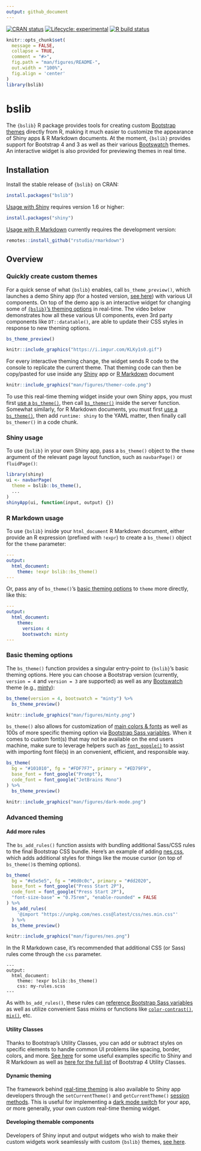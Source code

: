```yaml
---
output: github_document
---
```


<!-- badges: start -->

[![CRAN status](https://www.r-pkg.org/badges/version/bslib)](https://cran.r-project.org/package=bslib) [![Lifecycle: experimental](https://img.shields.io/badge/lifecycle-experimental-orange.svg)](https://www.tidyverse.org/lifecycle/#experimental) [![R build status](https://github.com/rstudio/bslib/workflows/R-CMD-check/badge.svg)](https://github.com/rstudio/bslib/actions)

<!-- badges: end -->

```r
knitr::opts_chunk$set(
  message = FALSE,
  collapse = TRUE,
  comment = "#>",
  fig.path = "man/figures/README-",
  out.width = "100%",
  fig.align = 'center'
)
library(bslib)
```

# bslib

The `{bslib}` R package provides tools for creating custom [Bootstrap themes](https://getbootstrap.com/docs/4.4/getting-started/theming/) directly from R, making it much easier to customize the appearance of Shiny apps & R Markdown documents. At the moment, `{bslib}` provides support for Bootstrap 4 and 3 as well as their various [Bootswatch](https://bootswatch.com/) themes. An interactive widget is also provided for previewing themes in real time.

## Installation

Install the stable release of `{bslib}` on CRAN:

```r
install.packages("bslib")
```

[Usage with Shiny](#shiny-usage) requires version 1.6 or higher:

```r
install.packages("shiny")
```

[Usage with R Markdown](#r-markdown-usage) currently requires the development version:

```r
remotes::install_github("rstudio/rmarkdown")
```


## Overview

### Quickly create custom themes {#real-time-theming}

For a quick sense of what `{bslib}` enables, call `bs_theme_preview()`, which launches a demo Shiny app (for a hosted version, [see here](https://testing-apps.shinyapps.io/themer-demo)) with various UI components. On top of the demo app is an interactive widget for changing some of [`{bslib}`'s theming options](#theming-options) in real-time. The video below demonstrates how all these various UI components, even 3rd party components like `DT::datatable()`, are able to update their CSS styles in response to new theming options.

```r
bs_theme_preview()
```

```r
knitr::include_graphics("https://i.imgur.com/KLKy1s0.gif")
```

For every interactive theming change, the widget sends R code to the console to replicate the current theme. That theming code can then be copy/pasted for use inside any [Shiny](#shiny-usage) app or [R Markdown](#r-markdown-usage) document

```r
knitr::include_graphics("man/figures/themer-code.png")
```

To use this real-time theming widget inside your own Shiny apps, you must first [use a `bs_theme()`](#shiny-usage), then call [`bs_themer()`](https://rstudio.github.io/bslib/reference/run_with_themer.html) inside the server function. Somewhat similarly, for R Markdown documents, you must first [use a `bs_theme()`](#r-markdown-usage), then add `runtime: shiny` to the YAML matter, then finally call `bs_themer()` in a code chunk.

### Shiny usage {#shiny-usage}

To use `{bslib}` in your own Shiny app, pass a `bs_theme()` object to the `theme` argument of the relevant page layout function, such as `navbarPage()` or `fluidPage()`:

``` r
library(shiny)
ui <- navbarPage(
  theme = bslib::bs_theme(),
  ...
)
shinyApp(ui, function(input, output) {})
```

### R Markdown usage {#r-markdown-usage}

To use `{bslib}` inside your `html_document` R Markdown document, either provide an R expression (prefixed with `!expr`) to create a `bs_theme()` object for the `theme` parameter:

``` yaml
---
output:
  html_document:
    theme: !expr bslib::bs_theme()
---
```

Or, pass any of `bs_theme()`'s [basic theming options](#basic-theming) to `theme` more directly, like this:

``` yaml
---
output:
  html_document:
    theme:
      version: 4
      bootswatch: minty
---
```

### Basic theming options {#theming-option}

The `bs_theme()` function provides a singular entry-point to `{bslib}`'s basic theming options. Here you can choose a Bootstrap version (currently, `version = 4` and `version = 3` are supported) as well as any [Bootswatch](https://bootswatch.com/) theme (e.g., [minty](https://bootswatch.com/minty/)):

```r
bs_theme(version = 4, bootswatch = "minty") %>%
  bs_theme_preview()
```


```r
knitr::include_graphics("man/figures/minty.png")
```

`bs_theme()` also allows for customization of [main colors & fonts](https://rstudio.github.io/bslib/articles/theming.html#main-colors-fonts) as well as 100s of more specific theming option via [Bootstrap Sass variables](https://rstudio.github.io/bslib/articles/bs4-variables.html). When it comes to custom font(s) that may not be available on the end users machine, make sure to leverage helpers such as [`font_google()`](https://rstudio.github.io/bslib/reference/font_face.html) to assist with importing font file(s) in an convenient, efficient, and responsible way.

```r
bs_theme(
  bg = "#101010", fg = "#FDF7F7", primary = "#ED79F9", 
  base_font = font_google("Prompt"),
  code_font = font_google("JetBrains Mono")
) %>%
  bs_theme_preview()
```

```r
knitr::include_graphics("man/figures/dark-mode.png")
```


### Advanced theming

#### Add more rules

The `bs_add_rules()` function assists with bundling additional Sass/CSS rules to the final Bootstrap CSS bundle. Here's an example of adding [nes.css](https://github.com/nostalgic-css/NES.css/), which adds additional styles for things like the mouse cursor (on top of `bs_theme()`s theming options).

```r
bs_theme(
  bg = "#e5e5e5", fg = "#0d0c0c", primary = "#dd2020",
  base_font = font_google("Press Start 2P"),
  code_font = font_google("Press Start 2P"),
  "font-size-base" = "0.75rem", "enable-rounded" = FALSE
) %>%
  bs_add_rules(
    '@import "https://unpkg.com/nes.css@latest/css/nes.min.css"'
  ) %>% 
  bs_theme_preview()
```

```r
knitr::include_graphics("man/figures/nes.png")
```

In the R Markdown case, it's recommended that additional CSS (or Sass) rules come through the `css` parameter. 

````
---
output:
  html_document:
    theme: !expr bslib::bs_theme()
    css: my-rules.scss
---
````

As with `bs_add_rules()`, these rules can [reference Bootstrap Sass variables](https://rstudio.github.io/bslib/articles/theming.html#themeable-components) as well as utilize convenient Sass mixins or functions like [`color-contrast()`](https://github.com/rstudio/bslib/blob/c95d6b/inst/sass-utils/color-contrast.scss#L9), [`mix()`](https://sass-lang.com/documentation/modules/color#mix), etc. 

#### Utility Classes

Thanks to Bootstrap's Utility Classes, you can add or subtract styles on specific elements to handle common UI problems like spacing, border, colors, and more. [See here](https://rstudio.github.io/bslib/articles/theming.html#utility-classes-1) for some useful examples specific to Shiny and R Markdown as well as [here for the full list](https://getbootstrap.com/docs/4.4/utilities/borders/) of Bootstrap 4 Utility Classes.

#### Dynamic theming

The framework behind [real-time theming](#real-time-theming) is also available to Shiny app developers through the `setCurrentTheme()` and `getCurrentTheme()` [session methods](https://shiny.rstudio.com/reference/shiny/1.6.0/session.html). This is useful for implementing a [dark mode switch](https://rstudio.github.io/bslib/articles/theming.html#dynamic-theming-in-shiny) for your app, or more generally, your own custom real-time theming widget.

#### Developing themable components

Developers of Shiny input and output widgets who wish to make their custom widgets work seamlessly with custom `{bslib}` themes, [see here](https://rstudio.github.io/bslib/articles/theming.html#themeable-components).

